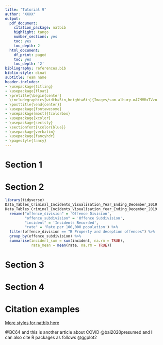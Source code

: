 ```yaml
---
title: "Tutorial 9"
author: "XXXX"
output:
  pdf_document:
    citation_package: natbib
    highlight: tango
    number_sections: yes
    toc: yes
    toc_depth: 2
  html_document:
    df_print: paged
    toc: yes
    toc_depth: '2'
bibliography: references.bib 
biblio-style: dinat
subtitle: Team name
header-includes:
- \usepackage{titling}
- \usepackage{float}
- \pretitle{\begin{center} 
  \includegraphics[width=5in,height=6in]{Images/sam-albury-oA7MMRxTVzo-unsplash.jpg}\LARGE\\}
- \posttitle{\end{center}}
- \usepackage{fontawesome}
- \usepackage[most]{tcolorbox}
- \usepackage{xcolor}
- \usepackage{sectsty}
- \sectionfont{\color{blue}}
- \usepackage{verbatim}
- \usepackage{fancyhdr}
- \pagestyle{fancy}
---
```


\clearpage

# Section 1


\clearpage

# Section 2
```r
library(tidyverse)
Data_Tables_Criminal_Incidents_Visualisation_Year_Ending_December_2019 <- read_csv("Data/Data_Tables_Criminal_Incidents_Visualisation_Year_Ending_December_2019.csv")
Data_Tables_Criminal_Incidents_Visualisation_Year_Ending_December_2019 %>% 
  rename("offence_division" = 'Offence Division', 
         "offence_subdivision" = 'Offence Subdivision',
         "incident" = 'Incidents Recorded',
         "rate" = 'Rate per 100,000 population') %>% 
  filter(offence_division == "B Property and deception offences") %>% 
  group_by(offence_subdivision) %>% 
  summarise(incident_sum = sum(incident, na.rm = TRUE),
            rate_mean = mean(rate, na.rm = TRUE))
```


\clearpage

# Section 3


\clearpage

# Section 4


\clearpage

# Citation examples

[More styles for natbib here](https://www.overleaf.com/learn/latex/Natbib_bibliography_styles)


 @BC64 and this is another article about COVID @bai2020presumed and I can also cite R packages as follows @ggplot2
